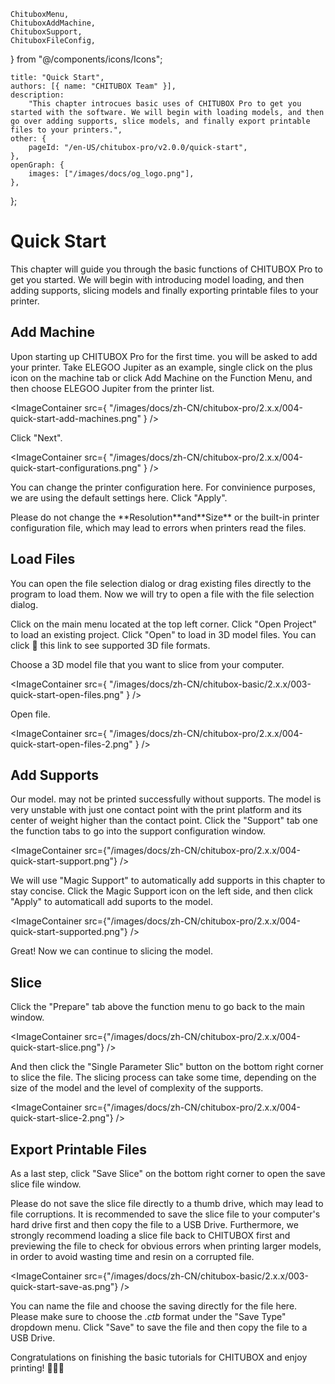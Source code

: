	ChituboxMenu,
	ChituboxAddMachine,
	ChituboxSupport,
	ChituboxFileConfig,
} from "@/components/icons/Icons";

	title: "Quick Start",
	authors: [{ name: "CHITUBOX Team" }],
	description:
		"This chapter introcues basic uses of CHITUBOX Pro to get you started with the software. We will begin with loading models, and then go over adding supports, slice models, and finally export printable files to your printers.",
	other: {
		pageId: "/en-US/chitubox-pro/v2.0.0/quick-start",
	},
	openGraph: {
		images: ["/images/docs/og_logo.png"],
	},
};

# Quick Start

This chapter will guide you through the basic functions of CHITUBOX Pro to get you started. We will begin with introducing model loading, and then adding supports, slicing models and finally exporting printable files to your printer.

## Add Machine

Upon starting up CHITUBOX Pro for the first time. you will be asked to add your printer. Take ELEGOO Jupiter as an example, single click on the plus icon <ChituboxAddMachine size={24} /> on the machine tab or click Add Machine on the Function Menu, and then choose ELEGOO Jupiter from the printer list.

<ImageContainer
	src={
		"/images/docs/zh-CN/chitubox-pro/2.x.x/004-quick-start-add-machines.png"
	}
/>

Click "Next".

<ImageContainer
	src={
		"/images/docs/zh-CN/chitubox-pro/2.x.x/004-quick-start-configurations.png"
	}
/>

You can change the printer configuration here. For convinience purposes, we are using the default settings here. Click "Apply".

<Admonition type="warning" title="Warning">
	Please do not change the **Resolution**and**Size** or the built-in printer configuration file, which may lead to errors when printers read the files.
</Admonition>

## Load Files

You can open the file selection dialog or drag existing files directly to the program to load them. Now we will try to open a file with the file selection dialog.

Click on the main menu <ChituboxMenu size={24} /> located at the top left corner. Click "Open Project" to load an existing project. Click "Open" to load in 3D model files. You can click <NextLink href="/zh-CN/chitubox-pro/latest/file#3d-网格文件">🔗 this link </NextLink> to see supported 3D file formats.

Choose a 3D model file that you want to slice from your computer.

<ImageContainer
	src={
		"/images/docs/zh-CN/chitubox-basic/2.x.x/003-quick-start-open-files.png"
	}
/>

Open file.

<ImageContainer
	src={
		"/images/docs/zh-CN/chitubox-pro/2.x.x/004-quick-start-open-files-2.png"
	}
/>

## Add Supports

Our model. may not be printed successfully without supports. The model is very unstable with just one contact point with the print platform and its center of weight higher than the contact point. Click the "Support" tab one the function tabs to go into the support configuration window.

<ImageContainer
	src={"/images/docs/zh-CN/chitubox-pro/2.x.x/004-quick-start-support.png"}
/>

We will use "Magic Support" to automatically add supports in this chapter to stay concise. Click the <MagicSupport />Magic Support icon on the left side, and then click "Apply" to automaticall add suports to the model.

<ImageContainer
	src={"/images/docs/zh-CN/chitubox-pro/2.x.x/004-quick-start-supported.png"}
/>

Great! Now we can continue to slicing the model.

## Slice

Click the "Prepare" tab above the function menu to go back to the main window.

<ImageContainer
	src={"/images/docs/zh-CN/chitubox-pro/2.x.x/004-quick-start-slice.png"}
/>

And then click the "Single Parameter Slic" button on the bottom right corner to slice the file. The slicing process can take some time, depending on the size of the model and the level of complexity of the supports.

<ImageContainer
	src={"/images/docs/zh-CN/chitubox-pro/2.x.x/004-quick-start-slice-2.png"}
/>

## Export Printable Files

As a last step, click "Save Slice" on the bottom right corner to open the save slice file window. 

<Admonition type="warning" title="Warning">
	Please do not save the slice file directly to a thumb drive, which may lead to file corruptions.
	It is recommended to save the slice file to your computer's hard drive first and then copy the file to a USB Drive.
	Furthermore, we strongly recommend loading a slice file back to CHITUBOX first and previewing the file to check for obvious errors when printing larger models, in order to avoid wasting time and resin on a corrupted file.
</Admonition>

<ImageContainer
	src={"/images/docs/zh-CN/chitubox-basic/2.x.x/003-quick-start-save-as.png"}
/>

You can name the file and choose the saving directly for the file here. Please make sure to choose the _.ctb_ format under the "Save Type" dropdown menu. Click "Save" to save the file and then copy the file to a USB Drive.

Congratulations on finishing the basic tutorials for CHITUBOX and enjoy printing! 🎉🎉🎉

